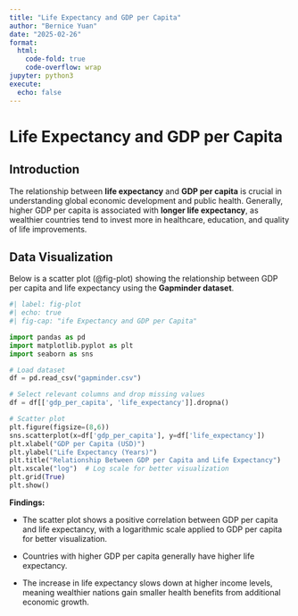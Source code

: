 ```yaml
---
title: "Life Expectancy and GDP per Capita"
author: "Bernice Yuan"
date: "2025-02-26"
format:
  html:
    code-fold: true
    code-overflow: wrap
jupyter: python3
execute: 
  echo: false
---
```


# Life Expectancy and GDP per Capita

## Introduction
The relationship between **life expectancy** and **GDP per capita** is crucial in understanding global economic development and public health. Generally, higher GDP per capita is associated with **longer life expectancy**, as wealthier countries tend to invest more in healthcare, education, and quality of life improvements.

## **Data Visualization**
Below is a scatter plot (@fig-plot) showing the relationship between GDP per capita and life expectancy using the **Gapminder dataset**.

```python
#| label: fig-plot
#| echo: true
#| fig-cap: "ife Expectancy and GDP per Capita"

import pandas as pd
import matplotlib.pyplot as plt
import seaborn as sns

# Load dataset
df = pd.read_csv("gapminder.csv")

# Select relevant columns and drop missing values
df = df[['gdp_per_capita', 'life_expectancy']].dropna()

# Scatter plot
plt.figure(figsize=(8,6))
sns.scatterplot(x=df['gdp_per_capita'], y=df['life_expectancy'])
plt.xlabel("GDP per Capita (USD)")
plt.ylabel("Life Expectancy (Years)")
plt.title("Relationship Between GDP per Capita and Life Expectancy")
plt.xscale("log")  # Log scale for better visualization
plt.grid(True)
plt.show()
```

**Findings:**

* The scatter plot shows a positive correlation between GDP per capita and life expectancy, with a logarithmic scale applied to GDP per capita for better visualization.

* Countries with higher GDP per capita generally have higher life expectancy.

* The increase in life expectancy slows down at higher income levels, meaning wealthier nations gain smaller health benefits from additional economic growth.